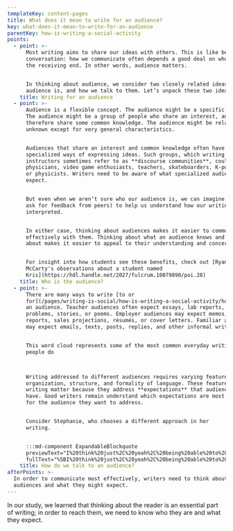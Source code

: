 ```yaml
---
templateKey: content-pages
title: What does it mean to write for an audience?
key: what-does-it-mean-to-write-for-an-audience
parentKey: how-is-writing-a-social-activity
points:
  - point: >-
      Most writing aims to share our ideas with others. This is like being in a
      conversation: how we communicate often depends a good deal on who is on
      the receiving end. In other words, audience matters.


      In thinking about audience, we consider two closely related ideas: who the
      audience is, and how we talk to them. Let’s unpack these two ideas.
    title: Writing for an audience
  - point: >-
      Audience is a flexible concept. The audience might be a specific person.
      The audience might be a group of people who share an interest, and
      therefore share some common knowledge. The audience might be relatively
      unknown except for very general characteristics.


      Audiences that share an interest and common knowledge often have
      specialized ways of expressing ideas. Such groups, which writing
      instructors sometimes refer to as **discourse communities**, could include
      physicians, video game enthusiasts, teachers, skateboarders, K-pop fans,
      or physicists. Writers need to be aware of what specialized audiences
      expect.


      But even when we aren’t sure who our audience is, we can imagine them (or
      ask for feedback from peers) to help us understand how our writing is
      interpreted.


      In either case, thinking about audiences makes it easier to communicate
      effectively with them. Thinking about what an audience knows and cares
      about makes it easier to appeal to their understanding and concerns.


      For insight into how students see these benefits, check out [Ryan
      McCarty's observations about a student named
      Kris](https://hdl.handle.net/2027/fulcrum.10079890/poi.28)
    title: Who is the audience?
  - point: >-
      There are many ways to write [to or
      for](/pages/writing-is-social/how-is-writing-a-social-activity/how-do-writers-respond-to-audience-expectations/#are-we-writing-to-or-for-audiences)
      an audience. Teacher audiences often expect essays, lab reports, math
      problems, stories, or poems. Employer audiences may expect memos, patient
      reports, sales projections, résumés, or cover letters. Familiar audiences
      may expect emails, texts, posts, replies, and other informal writing.


      This word cloud represents some of the most common everyday writing that
      people do



      Writing addressed to different audiences requires varying features of
      organization, structure, and formality of language. These features of
      writing matter because they address **expectations** that audiences may
      have. Good writers remain understand which expectations are most relevant
      for the audience they want to address.


      Consider Stephanie, who chooses a different approach in her
      writing.


      :::md-component ExpandableBlockquote
      previewText="I%20think%20just%2C%20yeah%2C%20being%20able%20to%20shape%20my%20ideas%20independently%u2014that%u2019s%20really%20how%20they%20affected%20me%u2026"
      fullText="%5BI%20think%20just%2C%20yeah%2C%20being%20able%20to%20shape%20my%20ideas%20independently%u2014that%u2019s%20really%20how%20they%20affected%20me%20as%20far%20as%2C%20as%20I%20practiced%20and%20as%20I%20became%20more%20confident%20as%20a%20writer%2C%20I%20was%20also%20becoming%20more%20independent%2C%20especially%20in%20the%20ideas%2C%20where%20I%u2019m%20not%20afraid%20to%20take%20a%20different%20stance%20than%20a%20professor%2C%20and%20say%2C%20%u201CHey%2C%20maybe%20you%20are%20wrong%20in%20this.%u201D%20I%u2019m%20not%20gonna%20change%20%20your%20%20opinion%2C%20%20but%2C%20%20hey%2C%20%20let%u2019s%20%20pretend%20that%20%20you%20%20would%20%20for%20%20a%20%20second.%20That%20independence%20has%20really%20helped%22%20%28107%29.%5D%28https%3A//hdl.handle.net/2027/fulcrum.10079890/poi.26%29"
    title: How do we talk to an audience?
afterPoints: >-
  In order to communicate most effectively, writers need to think about their
  audiences and what they might expect.
---
```


In our study, we learned that thinking about the reader is an essential part of writing; in order to reach them, we need to know who they are and what they expect.
